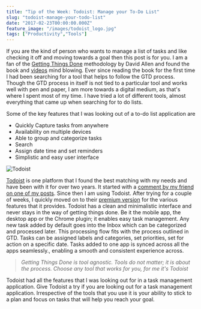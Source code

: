 ```yaml
---
title: "Tip of the Week: Todoist: Manage your To-Do List"
slug: "todoist-manage-your-todo-list"
date: "2017-02-23T00:00:00.000Z"
feature_image: "/images/todoist_logo.jpg"
tags: ["Productivity","Tools"]
---
```


If you are the kind of person who wants to manage a list of tasks and like checking it off and moving towards a goal then this post is for you. I am a fan of the [Getting Things Done](http://amzn.to/2gsJaed) methodology by David Allen and found the book and [videos](https://www.youtube.com/results?search_query=david+allen) mind blowing. Ever since reading the book for the first time I had been searching for a tool that helps to follow the GTD process. Though the GTD process in itself is not tied to a particular tool and works well with pen and paper, I am more towards a digital medium, as that's where I spent most of my time. I have tried a lot of different tools, almost everything that came up when searching for to do lists.

Some of the key features that I was looking out of a to-do list application are

*   Quickly Capture tasks from anywhere
*   Availability on multiple devices
*   Able to group and categorize tasks
*   Search
*   Assign date time and set reminders
*   Simplistic and easy user interface

![Todoist](/images/todoist.png)

[Todoist](https://todoist.com/) is one platform that I found the best matching with my needs and have been with it for over two years. It started with a [comment by my friend on one of my posts](/posts/staying-organized-finding-a-system-to-manage-it-all/#comment-1528539219). Since then I am using Todoist. After trying for a couple of weeks, I quickly moved on to their [premium version](https://todoist.com/premium) for the various features that it provides. Todoist has a clean and minimalistic interface and never stays in the way of getting things done. Be it the mobile app, the desktop app or the Chrome plugin; it enables easy task management. Any new task added by default goes into the Inbox which can be categorized and processed later. This processing flow fits with the process outlined in GTD. Tasks can be assigned labels and categories, set priorities, set for action on a specific date. Tasks added to one app is synced across all the apps seamlessly., enabling a smooth and consistent experience across.

> _Getting Things Done is tool agnostic. Tools do not matter; it is about the process. Choose any tool that works for you, for me it's Todoist_

Todoist had all the features that I was looking out for in a task management application. Give Todoist a try if you are looking out for a task management application. Irrespective of the tools that you use it is your ability to stick to a plan and focus on tasks that will help you reach your goal.